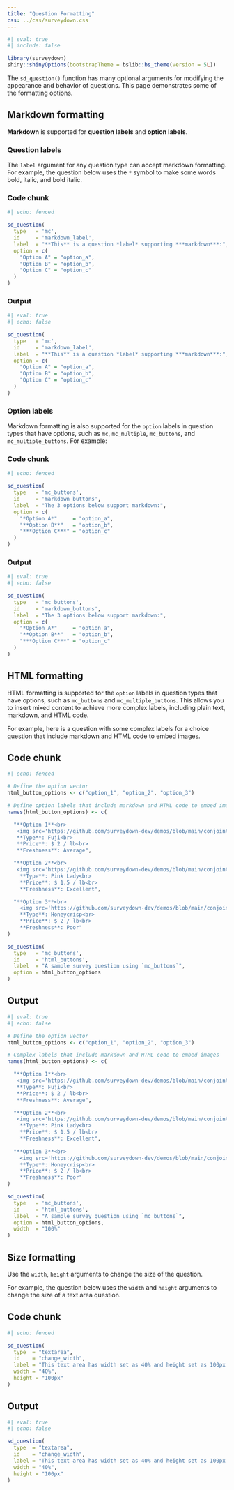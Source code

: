 ```yaml
---
title: "Question Formatting"
css: ../css/surveydown.css
---
```


```r
#| eval: true
#| include: false

library(surveydown)
shiny::shinyOptions(bootstrapTheme = bslib::bs_theme(version = 5L))
```

The `sd_question()` function has many optional arguments for modifying the appearance and behavior of questions. This page demonstrates some of the formatting options.

## Markdown formatting

**Markdown** is supported for **question labels** and **option labels**.

### Question labels

The `label` argument for any question type can accept markdown formatting. For example, the question below uses the `*` symbol to make some words bold, italic, and bold italic.

::: {.panel-tabset}

### Code chunk

```r
#| echo: fenced

sd_question(
  type   = 'mc',
  id     = 'markdown_label',
  label  = "**This** is a question *label* supporting ***markdown***:",
  option = c(
    "Option A" = "option_a",
    "Option B" = "option_b",
    "Option C" = "option_c"
  )
)
```

### Output

```r
#| eval: true
#| echo: false

sd_question(
  type   = 'mc',
  id     = 'markdown_label',
  label  = "**This** is a question *label* supporting ***markdown***:",
  option = c(
    "Option A" = "option_a",
    "Option B" = "option_b",
    "Option C" = "option_c"
  )
)
```

:::

### Option labels

Markdown formatting is also supported for the `option` labels in question types that have options, such as `mc`, `mc_multiple`, `mc_buttons`, and `mc_multiple_buttons`. For example:

::: {.panel-tabset}

### Code chunk

```r
#| echo: fenced

sd_question(
  type   = 'mc_buttons',
  id     = 'markdown_buttons',
  label  = "The 3 options below support markdown:",
  option = c(
    "*Option A*"     = "option_a",
    "**Option B**"   = "option_b",
    "***Option C***" = "option_c"
  )
)
```

### Output

```r
#| eval: true
#| echo: false

sd_question(
  type   = 'mc_buttons',
  id     = 'markdown_buttons',
  label  = "The 3 options below support markdown:",
  option = c(
    "*Option A*"     = "option_a",
    "**Option B**"   = "option_b",
    "***Option C***" = "option_c"
  )
)
```

:::

## HTML formatting

HTML formatting is supported for the `option` labels in question types that have options, such as `mc_buttons` and `mc_multiple_buttons`. This allows you to insert mixed content to achieve more complex labels, including plain text, markdown, and HTML code.

For example, here is a question with some complex labels for a choice question that include markdown and HTML code to embed images.

::: {.panel-tabset}

## Code chunk

```r
#| echo: fenced

# Define the option vector
html_button_options <- c("option_1", "option_2", "option_3")

# Define option labels that include markdown and HTML code to embed images
names(html_button_options) <- c(

  "**Option 1**<br>
   <img src='https://github.com/surveydown-dev/demos/blob/main/conjoint-buttons/images/fuji.jpg?raw=true' width=100><br>
   **Type**: Fuji<br>
   **Price**: $ 2 / lb<br>
   **Freshness**: Average",

  "**Option 2**<br>
   <img src='https://github.com/surveydown-dev/demos/blob/main/conjoint-buttons/images/pinkLady.jpg?raw=true' width=100><br>
    **Type**: Pink Lady<br>
    **Price**: $ 1.5 / lb<br>
    **Freshness**: Excellent",

  "**Option 3**<br>
    <img src='https://github.com/surveydown-dev/demos/blob/main/conjoint-buttons/images/honeycrisp.jpg?raw=true' width=100><br>
    **Type**: Honeycrisp<br>
    **Price**: $ 2 / lb<br>
    **Freshness**: Poor"
)

sd_question(
  type   = 'mc_buttons',
  id     = 'html_buttons',
  label  = "A sample survey question using `mc_buttons`",
  option = html_button_options
)
```

## Output

```r
#| eval: true
#| echo: false

# Define the option vector
html_button_options <- c("option_1", "option_2", "option_3")

# Complex labels that include markdown and HTML code to embed images
names(html_button_options) <- c(

  "**Option 1**<br>
   <img src='https://github.com/surveydown-dev/demos/blob/main/conjoint-buttons/images/fuji.jpg?raw=true' width=100><br>
   **Type**: Fuji<br>
   **Price**: $ 2 / lb<br>
   **Freshness**: Average",

  "**Option 2**<br>
   <img src='https://github.com/surveydown-dev/demos/blob/main/conjoint-buttons/images/pinkLady.jpg?raw=true' width=100><br>
    **Type**: Pink Lady<br>
    **Price**: $ 1.5 / lb<br>
    **Freshness**: Excellent",
    
  "**Option 3**<br>
    <img src='https://github.com/surveydown-dev/demos/blob/main/conjoint-buttons/images/honeycrisp.jpg?raw=true' width=100><br>
    **Type**: Honeycrisp<br>
    **Price**: $ 2 / lb<br>
    **Freshness**: Poor"
)

sd_question(
  type   = 'mc_buttons',
  id     = 'html_buttons',
  label  = "A sample survey question using `mc_buttons`",
  option = html_button_options,
  width  = "100%"
)
```

:::

## Size formatting

Use the `width`, `height` arguments to change the size of the question.

For example, the question below uses the `width` and `height` arguments to change the size of a text area question.

::: {.panel-tabset}

## Code chunk

```r
#| echo: fenced

sd_question(
  type  = "textarea",
  id    = "change_width",
  label = "This text area has width set as 40% and height set as 100px:",
  width = "40%", 
  height = "100px"
)
```

## Output

```r
#| eval: true
#| echo: false

sd_question(
  type  = "textarea",
  id    = "change_width",
  label = "This text area has width set as 40% and height set as 100px:",
  width = "40%", 
  height = "100px"
)
```

:::
